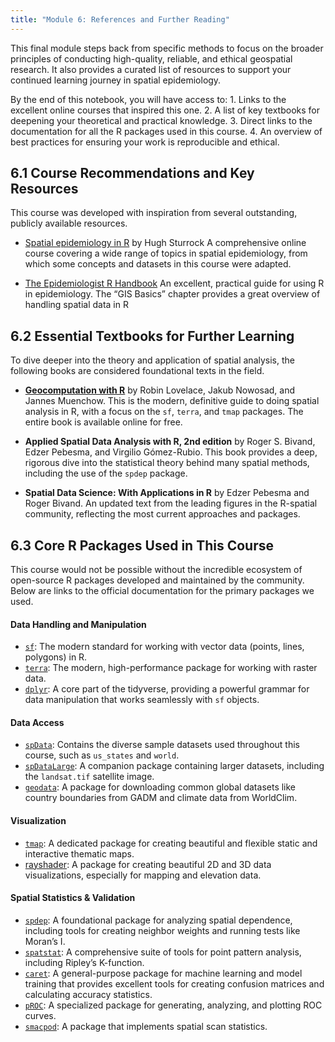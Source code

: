 ```yaml
---
title: "Module 6: References and Further Reading"
---
```


This final module steps back from specific methods to focus on the broader principles of conducting high-quality, reliable, and ethical geospatial research. It also provides a curated list of resources to support your continued learning journey in spatial epidemiology.

By the end of this notebook, you will have access to:
1. Links to the excellent online courses that inspired this one.
2. A list of key textbooks for deepening your theoretical and practical knowledge.
3. Direct links to the documentation for all the R packages used in this course.
4. An overview of best practices for ensuring your work is reproducible and ethical.

## 6.1 Course Recommendations and Key Resources

This course was developed with inspiration from several outstanding, publicly available resources. 

* [Spatial epidemiology in R](https://hughst.github.io/) by Hugh Sturrock A comprehensive online course covering a wide range of topics in spatial epidemiology, from which some concepts and datasets in this course were adapted.

* [The Epidemiologist R Handbook](https://epirhandbook.com/en/gis-basics.html) An excellent, practical guide for using R in epidemiology. The "GIS Basics" chapter provides a great overview of handling spatial data in R


## 6.2 Essential Textbooks for Further Learning

To dive deeper into the theory and application of spatial analysis, the following books are considered foundational texts in the field.

* **[Geocomputation with R](https://r.geocompx.org/)** by Robin Lovelace, Jakub Nowosad, and Jannes Muenchow. This is the modern, definitive guide to doing spatial analysis in R, with a focus on the `sf`, `terra`, and `tmap` packages. The entire book is available online for free.

* **Applied Spatial Data Analysis with R, 2nd edition** by Roger S. Bivand, Edzer Pebesma, and Virgilio Gómez-Rubio. This book provides a deep, rigorous dive into the statistical theory behind many spatial methods, including the use of the `spdep` package.

* **Spatial Data Science: With Applications in R** by Edzer Pebesma and Roger Bivand. An updated text from the leading figures in the R-spatial community, reflecting the most current approaches and packages.


## 6.3 Core R Packages Used in This Course

This course would not be possible without the incredible ecosystem of open-source R packages developed and maintained by the community. Below are links to the official documentation for the primary packages we used.

#### Data Handling and Manipulation
* [`sf`](https://r-spatial.github.io/sf/): The modern standard for working with vector data (points, lines, polygons) in R.
* [`terra`](https://rspatial.github.io/terra/): The modern, high-performance package for working with raster data.
* [`dplyr`](https://dplyr.tidyverse.org/): A core part of the tidyverse, providing a powerful grammar for data manipulation that works seamlessly with `sf` objects.

#### Data Access
* [`spData`](https://github.com/Nowosad/spData): Contains the diverse sample datasets used throughout this course, such as `us_states` and `world`.
* [`spDataLarge`](https://github.com/Nowosad/spDataLarge): A companion package containing larger datasets, including the `landsat.tif` satellite image.
* [`geodata`](https://rspatial.github.io/geodata/): A package for downloading common global datasets like country boundaries from GADM and climate data from WorldClim.

#### Visualization
* [`tmap`](https://r-tmap.github.io/tmap/): A dedicated package for creating beautiful and flexible static and interactive thematic maps.
* [rayshader](https://www.rayshader.com/): A package for creating beautiful 2D and 3D data visualizations, especially for mapping and elevation data.

#### Spatial Statistics & Validation
* [`spdep`](https://r-spatial.github.io/spdep/): A foundational package for analyzing spatial dependence, including tools for creating neighbor weights and running tests like Moran's I.
* [`spatstat`](https://spatstat.org/): A comprehensive suite of tools for point pattern analysis, including Ripley's K-function.
* [`caret`](https://topepo.github.io/caret/): A general-purpose package for machine learning and model training that provides excellent tools for creating confusion matrices and calculating accuracy statistics.
* [`pROC`](https://rdrr.io/cran/pROC/): A specialized package for generating, analyzing, and plotting ROC curves.
* [`smacpod`](https://rdrr.io/cran/smacpod/man/smacpod-package.html): A package that implements spatial scan statistics.
